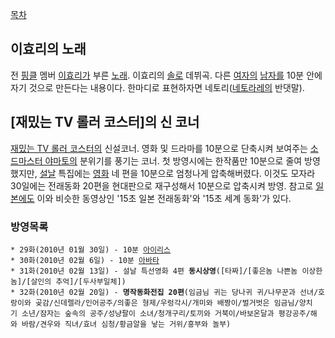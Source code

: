 [[목차]]

== 이효리의 노래 ==
전 [[핑클]] 멤버 [[이효리]]가 부른 [[노래]]. 이효리의 [[솔로]] 데뷔곡.
다른 [[여자]]의 [[남자]]를 10분 안에 자기 것으로 만든다는 내용이다. 한마디로 표현하자면 네토리([[네토라레]]의 반댓말).

== [재밌는 TV 롤러 코스터]의 신 코너 ==
[[재밌는 TV 롤러 코스터]]의 신설코너.
영화 및 드라마를 10분으로 단축시켜 보여주는 [[소드마스터 야마토]]의 분위기를 풍기는 코너.
첫 방영시에는 한작품만 10분으로 줄여 방영했지만, [[설날]] 특집에는 [[영화]] 네 편을 10분으로 엄청나게 압축해버렸다. 이것도 모자라 30일에는 전래동화 20편을 현대판으로 재구성해서 10분으로 압축시켜 방영.
참고로 [[일본]]에도 이와 비슷한 동영상인 '15초 일본 전래동화'와 '15초 세계 동화'가 있다.

=== 방영목록 ===
 * 29화(2010년 01월 30일) - 10분 [[아이리스]]
 * 30화(2010년 02월 6일) - 10분 [[아바타]]
 * 31화(2010년 02월 13일) - 설날 특선영화 4편 '''동시상영'''([타짜]/[좋은놈 나쁜놈 이상한놈]/[살인의 추억]/[두사부일체])
 * 32화(2010년 02월 20일) - '''명작동화전집 20편'''(임금님 귀는 당나귀 귀/나무꾼과 선녀/호랑이와 곶감/신데렐라/인어공주/의좋은 형제/우렁각시/개미와 배짱이/벌거벗은 임금님/양치기 소년/잠자는 숲속의 공주/성냥팔이 소녀/청개구리/토끼와 거북이/바보온달과 평강공주/해와 바람/견우와 직녀/효녀 심청/황금알을 낳는 거위/흥부와 놀부)
